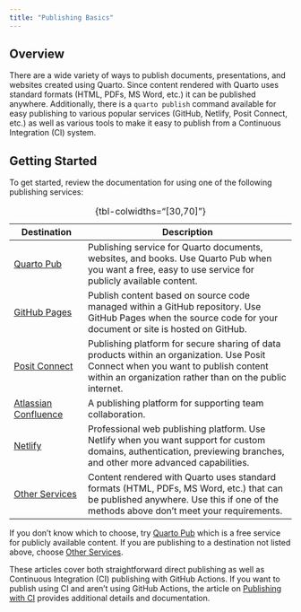 ```yaml
---
title: "Publishing Basics"
---
```


## Overview

There are a wide variety of ways to publish documents, presentations, and websites created using Quarto. Since content rendered with Quarto uses standard formats (HTML, PDFs, MS Word, etc.) it can be published anywhere. Additionally, there is a `quarto publish` command available for easy publishing to various popular services (GitHub, Netlify, Posit Connect, etc.) as well as various tools to make it easy to publish from a Continuous Integration (CI) system.

## Getting Started

To get started, review the documentation for using one of the following publishing services:

| Destination                            | Description                                                                                                                                                                                   |
|-------------------|------------------------------------------------------|
| [Quarto Pub](quarto-pub.qmd)           | Publishing service for Quarto documents, websites, and books. Use Quarto Pub when you want a free, easy to use service for publicly available content.                                        |
| [GitHub Pages](github-pages.qmd)       | Publish content based on source code managed within a GitHub repository. Use GitHub Pages when the source code for your document or site is hosted on GitHub.                                 |
| [Posit Connect](rstudio-connect.qmd)   | Publishing platform for secure sharing of data products within an organization. Use Posit Connect when you want to publish content within an organization rather than on the public internet. |
| [Atlassian Confluence](confluence.qmd) | A publishing platform for supporting team collaboration.                                                                                                                                      |
| [Netlify](netlify.qmd)                 | Professional web publishing platform. Use Netlify when you want support for custom domains, authentication, previewing branches, and other more advanced capabilities.                        |
| [Other Services](other.qmd)            | Content rendered with Quarto uses standard formats (HTML, PDFs, MS Word, etc.) that can be published anywhere. Use this if one of the methods above don't meet your requirements.             |

: {tbl-colwidths="\[30,70\]"}

If you don't know which to choose, try [Quarto Pub](quarto-pub.qmd) which is a free service for publicly available content. If you are publishing to a destination not listed above, choose [Other Services](other.qmd).

These articles cover both straightforward direct publishing as well as Continuous Integration (CI) publishing with GitHub Actions. If you want to publish using CI and aren't using GitHub Actions, the article on [Publishing with CI](ci.qmd) provides additional details and documentation.
